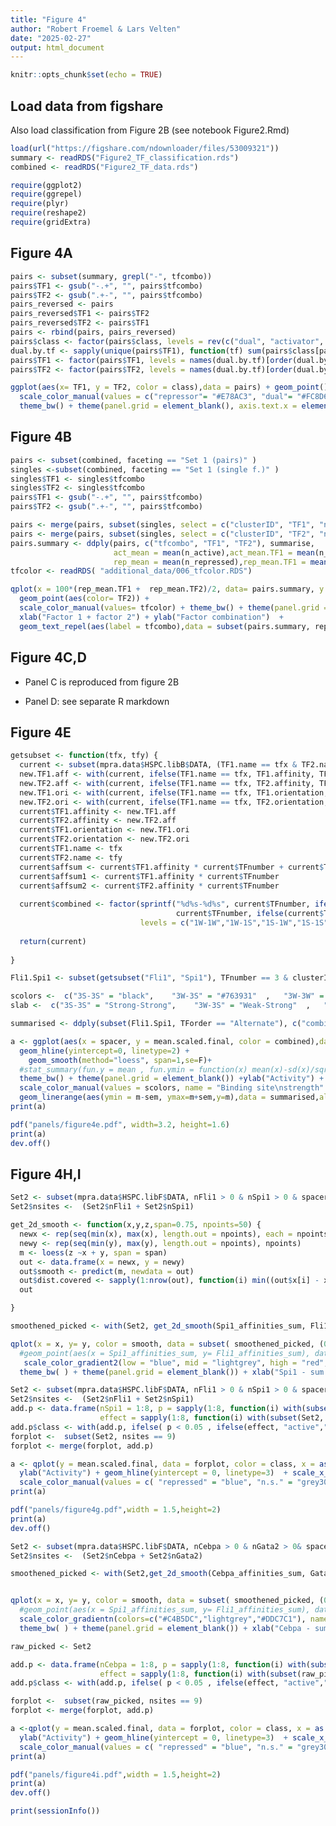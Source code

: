 ```yaml
---
title: "Figure 4"
author: "Robert Froemel & Lars Velten"
date: "2025-02-27"
output: html_document
---
```


```r
knitr::opts_chunk$set(echo = TRUE)
```

## Load data from figshare

Also load classification from Figure 2B (see notebook Figure2.Rmd)

```r
load(url("https://figshare.com/ndownloader/files/53009321"))
summary <- readRDS("Figure2_TF_classification.rds")
combined <- readRDS("Figure2_TF_data.rds")

```

```r
require(ggplot2)
require(ggrepel)
require(plyr)
require(reshape2)
require(gridExtra)
```

## Figure 4A


```r
pairs <- subset(summary, grepl("-", tfcombo))
pairs$TF1 <- gsub("-.+", "", pairs$tfcombo)
pairs$TF2 <- gsub(".+-", "", pairs$tfcombo)
pairs_reversed <- pairs
pairs_reversed$TF1 <- pairs$TF2
pairs_reversed$TF2 <- pairs$TF1
pairs <- rbind(pairs, pairs_reversed)
pairs$class <- factor(pairs$class, levels = rev(c("dual", "activator", "repressor", "other")))
dual.by.tf <- sapply(unique(pairs$TF1), function(tf) sum(pairs$class[pairs$TF1 == tf] == "dual"))
pairs$TF1 <- factor(pairs$TF1, levels = names(dual.by.tf)[order(dual.by.tf, decreasing = T)])
pairs$TF2 <- factor(pairs$TF2, levels = names(dual.by.tf)[order(dual.by.tf, decreasing = T)])

ggplot(aes(x= TF1, y = TF2, color = class),data = pairs) + geom_point() +
  scale_color_manual(values = c("repressor"= "#E78AC3", "dual"= "#FC8D62","other"= "#8DA0CB","activator"=  "#66C2A5"), "Classification\nof motif pair\n(Fig. 2B)")+
  theme_bw() + theme(panel.grid = element_blank(), axis.text.x = element_text(angle =90)) 

```

## Figure 4B

```r
pairs <- subset(combined, faceting == "Set 1 (pairs)" )
singles <-subset(combined, faceting == "Set 1 (single f.)" )
singles$TF1 <- singles$tfcombo
singles$TF2 <- singles$tfcombo
pairs$TF1 <- gsub("-.+", "", pairs$tfcombo)
pairs$TF2 <- gsub(".+-", "", pairs$tfcombo)

pairs <- merge(pairs, subset(singles, select = c("clusterID", "TF1", "n_active", "n_repressed")), by = c("clusterID", "TF1"), suffixes = c("", ".TF1"))
pairs <- merge(pairs, subset(singles, select = c("clusterID", "TF2", "n_active", "n_repressed")), by = c("clusterID", "TF2"), suffixes = c("", ".TF2"))
pairs.summary <- ddply(pairs, c("tfcombo", "TF1", "TF2"), summarise, 
                       act_mean = mean(n_active),act_mean.TF1 = mean(n_active.TF1),act_mean.TF2 = mean(n_active.TF2),
                       rep_mean = mean(n_repressed),rep_mean.TF1 = mean(n_repressed.TF1),rep_mean.TF2 = mean(n_repressed.TF2))
tfcolor <- readRDS( "additional_data/006_tfcolor.RDS")

qplot(x = 100*(rep_mean.TF1 +  rep_mean.TF2)/2, data= pairs.summary, y = 100*rep_mean, color = TF1, size = I(3)) + 
  geom_point(aes(color= TF2)) + 
  scale_color_manual(values= tfcolor) + theme_bw() + theme(panel.grid = element_blank()) +
  xlab("Factor 1 + factor 2") + ylab("Factor combination")  + 
  geom_text_repel(aes(label = tfcombo),data = subset(pairs.summary, rep_mean > 0.07 ) , color = "black")
```

## Figure 4C,D

* Panel C is reproduced from figure 2B

* Panel D: see separate R markdown

## Figure 4E

```r


getsubset <- function(tfx, tfy) {
  current <- subset(mpra.data$HSPC.libB$DATA, (TF1.name == tfx & TF2.name == tfy )|( TF2.name == tfx & TF1.name == tfy))
  new.TF1.aff <- with(current, ifelse(TF1.name == tfx, TF1.affinity, TF2.affinity))
  new.TF2.aff <- with(current, ifelse(TF1.name == tfx, TF2.affinity, TF1.affinity))
  new.TF1.ori <- with(current, ifelse(TF1.name == tfx, TF1.orientation, TF2.orientation))
  new.TF2.ori <- with(current, ifelse(TF1.name == tfx, TF2.orientation, TF1.orientation))
  current$TF1.affinity <- new.TF1.aff
  current$TF2.affinity <- new.TF2.aff
  current$TF1.orientation <- new.TF1.ori
  current$TF2.orientation <- new.TF2.ori
  current$TF1.name <- tfx
  current$TF2.name <- tfy
  current$affsum <- current$TF1.affinity * current$TFnumber + current$TF2.affinity * current$TFnumber
  current$affsum1 <- current$TF1.affinity * current$TFnumber 
  current$affsum2 <- current$TF2.affinity * current$TFnumber
  
  current$combined <- factor(sprintf("%d%s-%d%s", current$TFnumber, ifelse(current$TF1.affinity == 0.55,"W","S"),
                                     current$TFnumber, ifelse(current$TF2.affinity == 0.55,"W","S")),
                             levels = c("1W-1W","1W-1S","1S-1W","1S-1S","3W-3W","3S-3W","3W-3S","3S-3S"))
  
  return(current)
  
}

Fli1.Spi1 <- subset(getsubset("Fli1", "Spi1"), TFnumber == 3 & clusterID != "State_1M" & clusterID != "State_6N") #exclude cell states where there is no repression

scolors <-  c("3S-3S" = "black",    "3W-3S" = "#763931"  ,   "3W-3W" = "#F1AB00"  , "3S-3W" = "#CD1E10" )
slab <-  c("3S-3S" = "Strong-Strong",    "3W-3S" = "Weak-Strong"  ,   "3W-3W" = "Weak-Weak"  , "3S-3W" = "Strong-Weak" )

summarised <- ddply(subset(Fli1.Spi1, TForder == "Alternate"), c("combined", "spacer"), summarise, n = length(spacer), m = mean(mean.scaled.final), sd = sd(mean.scaled.final), sem = sd/sqrt(n))

a <- ggplot(aes(x = spacer, y = mean.scaled.final, color = combined),data = subset(Fli1.Spi1, TForder == "Alternate")) +
  geom_hline(yintercept=0, linetype=2) + 
    geom_smooth(method="loess", span=1,se=F)+ 
  #stat_summary(fun.y = mean , fun.ymin = function(x) mean(x)-sd(x)/sqrt(length(x)), fun.ymax = function(x) mean(x)+sd(x)/sqrt(length(x)))+
  theme_bw() + theme(panel.grid = element_blank()) +ylab("Activity") + xlab("Spacing between sites") + 
  scale_color_manual(values = scolors, name = "Binding site\nstrength" , labels = slab) + geom_point(aes(y = m),data = summarised, size=0.5) +
  geom_linerange(aes(ymin = m-sem, ymax=m+sem,y=m),data = summarised,alpha=0.5)
print(a)
```

```r
pdf("panels/figure4e.pdf", width=3.2, height=1.6)
print(a)
dev.off()
```

## Figure 4H,I

```r
Set2 <- subset(mpra.data$HSPC.libF$DATA, nFli1 > 0 & nSpi1 > 0 & spacer ==10)
Set2$nsites <-  (Set2$nFli1 + Set2$nSpi1)

get_2d_smooth <- function(x,y,z,span=0.75, npoints=50) {
  newx <- rep(seq(min(x), max(x), length.out = npoints), each = npoints)
  newy <- rep(seq(min(y), max(y), length.out = npoints), npoints)
  m <- loess(z ~x + y, span = span)
  out <- data.frame(x = newx, y = newy)
  out$smooth <- predict(m, newdata = out)
  out$dist.covered <- sapply(1:nrow(out), function(i) min((out$x[i] - x)^2 + (out$y[i] - y )^2))
  out

}

smoothened_picked <- with(Set2, get_2d_smooth(Spi1_affinities_sum, Fli1_affinities_sum, mean.norm.adj, span = 0.75, npoints = 100))

qplot(x = x, y= y, color = smooth, data = subset( smoothened_picked, (0.8*x+y < 100 & 0.8*x+y > 50 ))) +
  #geom_point(aes(x = Spi1_affinities_sum, y= Fli1_affinities_sum), data= Set2, color = "black", size=0.1)+
   scale_color_gradient2(low = "blue", mid = "lightgrey", high = "red", oob = scales::squish, name = "Activity",limits = c(-0.5,0.75)) +
  theme_bw( ) + theme(panel.grid = element_blank()) + xlab("Spi1 - sum of affinities") + ylab("Fli1 - sum of affinities")

```

```r
Set2 <- subset(mpra.data$HSPC.libF$DATA, nFli1 > 0 & nSpi1 > 0 & spacer== 10)
Set2$nsites <-  (Set2$nFli1 + Set2$nSpi1)
add.p <- data.frame(nSpi1 = 1:8, p = sapply(1:8, function(i) with(subset(Set2, nsites == 9), wilcox.test(mean.scaled.final[nSpi1 == i],mean.scaled.final[nSpi1 != i] ))$p.value),
                    effect = sapply(1:8, function(i) with(subset(Set2, nsites == 9), mean(mean.scaled.final[nSpi1 == i]) > mean(mean.scaled.final[nSpi1 != i] ))))
add.p$class <- with(add.p, ifelse( p < 0.05 , ifelse(effect, "active","repressed" ), "n.s."))
forplot <-  subset(Set2, nsites == 9)
forplot <- merge(forplot, add.p)

a <- qplot(y = mean.scaled.final, data = forplot, color = class, x = as.factor(nSpi1), geom = "boxplot") + theme_bw() + theme(legend.position = "none", panel.grid = element_blank()) + 
  ylab("Activity") + geom_hline(yintercept = 0, linetype=3)  + scale_x_discrete() + xlab("Spi1 sites,\nof 9 total sites") + scale_y_continuous(limits = c(-0.25,0.5), oob = scales::squish, breaks = c(-0.25,0,0.25,0.5), labels = c("-0.25", "0.00", "0.25", ">0.5")) +
  scale_color_manual(values = c( "repressed" = "blue", "n.s." = "grey30", active = "red"), name = "")
print(a)


```

```r
pdf("panels/figure4g.pdf",width = 1.5,height=2)
print(a)
dev.off()
```
```r
Set2 <- subset(mpra.data$HSPC.libF$DATA, nCebpa > 0 & nGata2 > 0& spacer ==4 &  clusterID %in% c("State_2D","State_3E", "State_4M","State_7M")  ) #exclude cell states where Cebpa/Gata2 never results in repression
Set2$nsites <-  (Set2$nCebpa + Set2$nGata2)

smoothened_picked <- with(Set2,get_2d_smooth(Cebpa_affinities_sum, Gata2_affinities_sum, mean.norm.adj, span = 0.75, npoints = 100))


qplot(x = x, y= y, color = smooth, data = subset( smoothened_picked, (0.95*x+y < 80 & 0.95*x+y > 50))) + 
  #geom_point(aes(x = Spi1_affinities_sum, y= Fli1_affinities_sum), data= Set2, color = "black", size=0.1)+
  scale_color_gradientn(colors=c("#C4B5DC","lightgrey","#DDC7C1"), name = "Activity") +
  theme_bw( ) + theme(panel.grid = element_blank()) + xlab("Cebpa - sum of affinities") + ylab("Gata2 - sum of affinities")

```

```r
raw_picked <- Set2

add.p <- data.frame(nCebpa = 1:8, p = sapply(1:8, function(i) with(subset(raw_picked, nsites == 9), wilcox.test(mean.scaled.final[nCebpa == i],mean.scaled.final[nCebpa != i] ))$p.value),
                    effect = sapply(1:8, function(i) with(subset(raw_picked, nsites == 9), mean(mean.scaled.final[nCebpa == i]) > mean(mean.scaled.final[nCebpa != i] ))))
add.p$class <- with(add.p, ifelse( p < 0.05 , ifelse(effect, "active","repressed" ), "n.s."))

forplot <-  subset(raw_picked, nsites == 9)
forplot <- merge(forplot, add.p)

a <-qplot(y = mean.scaled.final, data = forplot, color = class, x = as.factor(nCebpa), geom = "boxplot") + theme_bw() + theme(legend.position = "none", panel.grid = element_blank()) + 
  ylab("Activity") + geom_hline(yintercept = 0, linetype=3)  + scale_x_discrete() + xlab("Cebpa sites,\nof 9 total sites") + scale_y_continuous(limits = c(-0.25,0.5), oob = scales::squish, breaks = c(-0.25,0,0.25,0.5), labels = c("-0.25", "0.00", "0.25", ">0.5")) +
  scale_color_manual(values = c( "repressed" = "blue", "n.s." = "grey30", active = "red"), name = "")
print(a)


```

```r
pdf("panels/figure4i.pdf",width = 1.5,height=2)
print(a)
dev.off()
```

```r
print(sessionInfo())
```